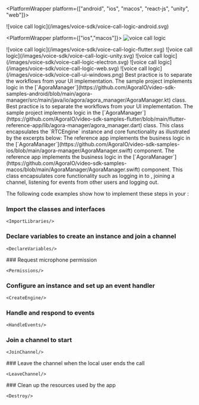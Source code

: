 
<PlatformWrapper platform={["android", "ios", "macos", "react-js", "unity", "web"]}>

<PlatformWrapper platform="android">
![voice call logic](/images/voice-sdk/voice-call-logic-android.svg)
</PlatformWrapper>

<PlatformWrapper platform={["ios","macos"]}>
![voice call logic](/images/voice-sdk/voice-call-logic-ios.svg)
</PlatformWrapper>

<PlatformWrapper platform="flutter">
![voice call logic](/images/voice-sdk/voice-call-logic-flutter.svg)
</PlatformWrapper>

<PlatformWrapper platform="unity, unreal">
![voice call logic](/images/voice-sdk/voice-call-logic-unity.svg)
</PlatformWrapper>

<PlatformWrapper platform="electron">
![voice call logic](/images/voice-sdk/voice-call-logic-electron.svg)
</PlatformWrapper>

<PlatformWrapper platform="web, react-js">
![voice call logic](/images/voice-sdk/voice-call-logic-web.svg)
</PlatformWrapper>

<PlatformWrapper platform="windows">
![voice call logic](/images/voice-sdk/voice-call-ui-windows.png)
</PlatformWrapper>

<PlatformWrapper platform="android">
Best practice is to separate the <Vpd k="NAME" /> workflows from your UI implementation. The <Vpd  k="SDK" />
  sample project implements <Vpd k="PRODUCT" /> logic in the
  [`AgoraManager`](https://github.com/AgoraIO/video-sdk-samples-android/blob/main/agora-manager/src/main/java/io/agora/agora_manager/AgoraManager.kt) class.
</PlatformWrapper>
<PlatformWrapper platform="flutter">
Best practice is to separate the <Vpd k="NAME" /> workflows from your UI implementation. The <Vpd  k="SDK" /> sample project implements <Vpd k="PRODUCT" /> logic in the
  [`AgoraManager`](https://github.com/AgoraIO/video-sdk-samples-flutter/blob/main/flutter-reference-app/lib/agora-manager/agora_manager.dart) class.
</PlatformWrapper>
<PlatformWrapper platform={["flutter","android"]}>
  This class encapsulates the `RTCEngine` instance and core functionality as illustrated by the excerpts below:
</PlatformWrapper>
<PlatformWrapper platform={["ios","macos"]}>
<PlatformWrapper platform="ios">
The <Vpd k="SDK" /> reference app implements the <Vg k="PRODUCT" />  business logic in the [`AgoraManager`](https://github.com/AgoraIO/video-sdk-samples-ios/blob/main/agora-manager/AgoraManager.swift) component.
</PlatformWrapper>
<PlatformWrapper platform="macos">
The <Vpd k="SDK" /> reference app implements the <Vg k="PRODUCT" />  business logic in the [`AgoraManager`](https://github.com/AgoraIO/video-sdk-samples-macos/blob/main/AgoraManager/AgoraManager.swift) component.
</PlatformWrapper>
This class encapsulates core functionality such as logging in to <Vg k="AGORA_BACKEND" />, joining a channel, listening for events from other users and logging out.

The following code examples show how to implement these steps in your <Vpl k="CLIENT" />:
</PlatformWrapper>

### Import the <Vpd k="SDK" /> classes and interfaces

    <ImportLibraries/>

### Declare variables to create an <Vg k="ENGINE" /> instance and join a channel

    <DeclareVariables/>

<PlatformWrapper notAllowed="react-js">
### Request microphone permission

    <Permissions/>
</PlatformWrapper>

### Configure an <Vg k="ENGINE" /> instance and set up an event handler

    <CreateEngine/>

### Handle and respond to  <Vg k="ENGINE" /> events

    <HandleEvents/>

### Join a channel to start <Vpd k="PRODUCT" />

    <JoinChannel/>

<PlatformWrapper notAllowed="react-js">
### Leave the channel when the local user ends the call

    <LeaveChannel/>
</PlatformWrapper>

<PlatformWrapper notAllowed="web">
### Clean up the resources used by the app

    <Destroy/>

</PlatformWrapper>

</PlatformWrapper>